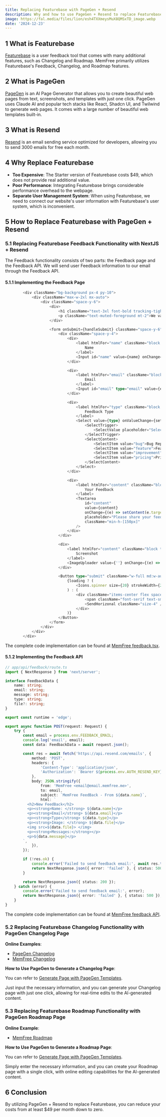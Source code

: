 ```yaml
---
title: Replacing Featurebase with PageGen + Resend
description: Why and how to use PageGen + Resend to replace Featurebase
image: https://fal.media/files/lion/esh4TXXmeysMuX8QMSxTD_image.webp
date: '2024-12-23'
---
```


## 1 What is Featurebase

[Featurebase](https://www.featurebase.app/) is a user feedback tool that comes with many additional features, such as Changelog and Roadmap. MemFree primarily utilizes Featurebase's Feedback, Changelog, and Roadmap features.

## 2 What is PageGen

[PageGen](https://pagegen.ai/) is an AI Page Generator that allows you to create beautiful web pages from text, screenshots, and templates with just one click. PageGen uses Claude AI and popular tech stacks like React, Shadcn UI, and Twilwind to generate web pages. It comes with a large number of beautiful web templates built-in.

## 3 What is Resend

[Resend](https://resend.com/) is an email sending service optimized for developers, allowing you to send 3000 emails for free each month.

## 4 Why Replace Featurebase

-   **Too Expensive**: The Starter version of Featurebase costs $49, which does not provide real additional value.
-   **Poor Performance**: Integrating Featurebase brings considerable performance overhead to the webpage.
-   **Separate User Management System**: When using Featurebase, we need to connect our website's user information with Featurebase's user system, which is inconvenient.

## 5 How to Replace Featurebase with PageGen + Resend

### 5.1 Replacing Featurebase Feedback Functionality with NextJS + Resend

The Feedback functionality consists of two parts: the Feedback page and the Feedback API. We will send user Feedback information to our email through the Feedback API.

#### 5.1.1 Implementing the Feedback Page

```ts
        <div className="bg-background px-4 py-10">
            <div className="max-w-2xl mx-auto">
                <div className="space-y-6">
                    <div>
                        <h1 className="text-3xl font-bold tracking-tight">MemFree Feedback</h1>
                        <p className="text-muted-foreground mt-2">We value your feedback. Please share your thoughts with us.</p>
                    </div>

                    <form onSubmit={handleSubmit} className="space-y-6">
                        <div className="space-y-4">
                            <div>
                                <label htmlFor="name" className="block text-sm font-medium mb-2">
                                    Name
                                </label>
                                <Input id="name" value={name} onChange={(e) => setName(e.target.value)} placeholder="Enter your name" />
                            </div>

                            <div>
                                <label htmlFor="email" className="block text-sm font-medium mb-2">
                                    Email
                                </label>
                                <Input id="email" type="email" value={email} onChange={(e) => setEmail(e.target.value)} placeholder="Enter your email" />
                            </div>

                            <div>
                                <label htmlFor="type" className="block text-sm font-medium mb-2">
                                    Feedback Type
                                </label>
                                <Select value={type} onValueChange={setType}>
                                    <SelectTrigger>
                                        <SelectValue placeholder="Select feedback type" />
                                    </SelectTrigger>
                                    <SelectContent>
                                        <SelectItem value="bug">Bug Report</SelectItem>
                                        <SelectItem value="feature">Feature Request</SelectItem>
                                        <SelectItem value="improvement">Improvement</SelectItem>
                                        <SelectItem value="pricing">Pricing</SelectItem>
                                    </SelectContent>
                                </Select>
                            </div>

                            <div>
                                <label htmlFor="content" className="block text-sm font-medium mb-2">
                                    Your Feedback
                                </label>
                                <Textarea
                                    id="content"
                                    value={content}
                                    onChange={(e) => setContent(e.target.value)}
                                    placeholder="Please share your feedback here..."
                                    className="min-h-[150px]"
                                />
                            </div>
                        </div>

                        <div>
                            <label htmlFor="content" className="block text-sm font-medium mb-2">
                                Screenshot
                            </label>
                            <ImageUploader value={''} onChange={(e) => setFile(e)} showGeneratedImage={false} />
                        </div>

                        <Button type="submit" className="w-full md:w-auto rounded-full">
                            {loading ? (
                                <Icons.spinner size={20} strokeWidth={2} className="animate-spin" />
                            ) : (
                                <div className="items-center flex space-x-2 justify-center">
                                    <span className="font-serif text-sm">Submit Feedback</span>
                                    <SendHorizonal className="size-4" />
                                </div>
                            )}
                        </Button>
                    </form>
                </div>
            </div>
        </div>
```

The complete code implementation can be found at [MemFree feedback.tsx](https://github.com/memfreeme/memfree/blob/main/frontend/components/layout/feedback.tsx).

#### 5.1.2 Implementing the Feedback API

```ts
// app/api/feedback/route.ts
import { NextResponse } from 'next/server';

interface FeedbackData {
    name: string;
    email: string;
    message: string;
    type: string;
    file?: string;
}

export const runtime = 'edge';

export async function POST(request: Request) {
    try {
        const email = process.env.FEEDBACK_EMAIL;
        console.log('email', email);
        const data: FeedbackData = await request.json();

        const res = await fetch('https://api.resend.com/emails', {
            method: 'POST',
            headers: {
                'Content-Type': 'application/json',
                'Authorization': `Bearer ${process.env.AUTH_RESEND_KEY}`,
            },
            body: JSON.stringify({
                from: 'MemFree <email@email.memfree.me>',
                to: email,
                subject: `MemFree FeedBack - From ${data.name}`,
                html: `
          <h2>New FeedBack</h2>
          <p><strong>Name: </strong> ${data.name}</p>
          <p><strong>Email</strong> ${data.email}</p>
          <p><strong>Type</strong> ${data.type}</p>
          <p><strong>Image: </strong> ${data.file}</p>
          <img src=${data.file}> </img>
          <p><strong>Messages:</strong></p>
          <p>${data.message}</p>
        `,
            }),
        });

        if (!res.ok) {
            console.error('Failed to send feedback email:', await res.text());
            return NextResponse.json({ error: 'failed' }, { status: 500 });
        }

        return NextResponse.json({ status: 200 });
    } catch (error) {
        console.error('Failed to send feedback email:', error);
        return NextResponse.json({ error: 'failed' }, { status: 500 });
    }
}
```

The complete code implementation can be found at [MemFree feedback API](https://github.com/memfreeme/memfree/blob/main/frontend/app/api/feedback/route.ts).

### 5.2 Replacing Featurebase Changelog Functionality with PageGen Changelog Page

**Online Examples**:

-   [PageGen Changelog](https://pagegen.ai/changelog)
-   [MemFree Changelog](https://www.memfree.me/changelog)

**How to Use PageGen to Generate a Changelog Page**:

You can refer to [Generate Page with PageGen Templates](https://pagegen.ai/how-to-generate-travel-landing-page).

Just input the necessary information, and you can generate your Changelog page with just one click, allowing for real-time edits to the AI-generated content.

### 5.3 Replacing Featurebase Roadmap Functionality with PageGen Roadmap Page

**Online Example**:

-   [MemFree Roadmap](https://www.memfree.me/roadmap)

**How to Use PageGen to Generate a Roadmap Page**:

You can refer to [Generate Page with PageGen Templates](https://pagegen.ai/how-to-generate-travel-landing-page).

Simply enter the necessary information, and you can create your Roadmap page with a single click, with online editing capabilities for the AI-generated content.

## 6 Conclusion

By utilizing PageGen + Resend to replace Featurebase, you can reduce your costs from at least $49 per month down to zero.
